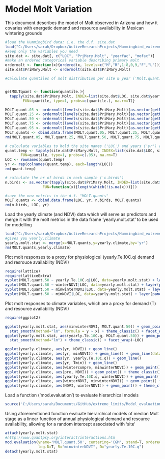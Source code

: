 Model Molt Variation
========================================================

This document describes the model of Molt observed in Arizona and how it covaries with energetic demand and resource availability in Mexican wintering grounds

```r
#load the Hummingbird data; i.e. the d.f. site.dat
load("C:/Users/sarah/Dropbox/ActiveResearchProjects/Hummingbird_extreme_limits/site.dat.rdata")
#keep only the variables you need
site.dat <- site.dat[, c("LOC", "PriMary.Molt", "yearfac", "mofac")]
#make an ordered categorical variable describing primary molt
ordermolt <- function(x){ordered(x, levels=c("M","R",1:8,0,9,"F","L"))}
site.dat$PriMary.Molt <- ordermolt(site.dat$PriMary.Molt)

```


```r
#Calculate quantiles of molt distribution per site & year ('Molt.quant...'). quant.50 indicates the median molt stage at a given site and year


getMOLTquant <- function(quantile.){
  tapply(site.dat$PriMary.Molt, INDEX=list(site.dat$LOC, site.dat$yearfac),
        FUN=quantile, type=1, probs=c(quantile.), na.rm=T)}

MOLT.quant.05 <- ordermolt(levels(site.dat$PriMary.Molt)[as.vector(getMOLTquant(.05))])
MOLT.quant.25 <- ordermolt(levels(site.dat$PriMary.Molt)[as.vector(getMOLTquant(.25))])
MOLT.quant.50 <- ordermolt(levels(site.dat$PriMary.Molt)[as.vector(getMOLTquant(.50))])
MOLT.quant.75 <- ordermolt(levels(site.dat$PriMary.Molt)[as.vector(getMOLTquant(.75))])
MOLT.quant.95 <- ordermolt(levels(site.dat$PriMary.Molt)[as.vector(getMOLTquant(.95))])
MOLT.quants <- cbind.data.frame(MOLT.quant.05, MOLT.quant.25, MOLT.quant.50, MOLT.quant.75, MOLT.quant.95)
rm(MOLT.quant.05, MOLT.quant.25, MOLT.quant.50, MOLT.quant.75, MOLT.quant.95)

# calculate variables to hold the site names ('LOC') and years ('yr') associated with the quantiles
quant.temp <- tapply(site.dat$PriMary.Molt, INDEX=list(site.dat$LOC, site.dat$yearfac),
       FUN=quantile, type=1, probs=c(.05), na.rm=T)
LOC <- rownames(quant.temp)
yr <- rep(colnames(quant.temp), each=length(LOC))
rm(quant.temp)

# calculate the nr of birds in each sample ('n.birds')
n.birds <- as.vector(tapply(site.dat$PriMary.Molt, INDEX=list(site.dat$LOC, site.dat$yearfac),
                 FUN=function(x){length(which(!is.na(x)))}))

#save the new metrics in the d.f. "MOLT.quants"
MOLT.quants <- cbind.data.frame(LOC, yr, n.birds, MOLT.quants)
rm(n.birds, LOC, yr)
```

Load the yearly climate (and NDVI) data which will serve as predictors and merge it with the molt metrics in the data frame 'yearly.molt.stat' to be used for modelling
````r
load("C:/Users/sarah/Dropbox/ActiveResearchProjects/Hummingbird_extreme_limits/yearly.climate.rdata")
#gives you yearly.climate
yearly.molt.stat <- merge(x=MOLT.quants,y=yearly.climate,by='yr')
rm(MOLT.quants,yearly.climate)
````

Plot molt responses to a proxy for physiological (yearly.Te.10C.q) demand and resrouce availability (NDVI)
```r
require(lattice)
require(latticeExtra)
xyplot(MOLT.quant.50 ~ yearly.Te.10C.q|LOC, data=yearly.molt.stat) + layer(panel.smoother(x, y, method = "lm"))
xyplot(MOLT.quant.50 ~ winterNDVI|LOC, data=yearly.molt.stat) + layer(panel.smoother(x, y, method = "lm"))
xyplot(MOLT.quant.50 ~ minwinterNDVI|LOC, data=yearly.molt.stat) + layer(panel.smoother(x, y, method = "lm"))
xyplot(MOLT.quant.50 ~ minNDVI|LOC, data=yearly.molt.stat) + layer(panel.smoother(x, y, method = "lm"))

```

Plot molt responses to climate variables, which are a proxy for demand (T) and resource availability (NDVI)
```r
require(ggplot2)

ggplot(yearly.molt.stat, aes(minwinterNDVI, MOLT.quant.50)) + geom_point() + 
  stat_smooth(method="lm", formula = y ~ x) + theme_classic() + facet_wrap(~LOC)
ggplot(yearly.molt.stat, aes(yearly.Te.10C.q, MOLT.quant.50)) + geom_point() + 
  stat_smooth(method="lm") + theme_classic() + facet_wrap(~LOC)

ggplot(yearly.climate, aes(yr, NDVI)) + geom_line()
ggplot(yearly.climate, aes(yr, minNDVI)) + geom_line() + geom_line(data=yearly.climate, aes(yr, pre, col = "red"))
ggplot(yearly.climate, aes(yr, yearly.Te.10C.q)) + geom_line()
ggplot(yearly.climate, aes(yr, Tmin)) + geom_line()
ggplot(yearly.climate, aes(wintercumpre, minwinterNDVI)) + geom_point() + theme_classic()
ggplot(yearly.climate, aes(pre, NDVI)) + geom_point() + theme_classic()
ggplot(yearly.climate, aes(yearly.Te.10C.q, winterNDVI)) + geom_point() + theme_classic()
ggplot(yearly.climate, aes(winterNDVI, minwinterNDVI)) + geom_point() + theme_classic()
ggplot(yearly.climate, aes(NDVI, winterNDVI)) + geom_point() + theme_classic()

```

Load a function ('mod.evaluation') to evaluate hierarchical models
````r
source('C:/Users/sarah/Documents/GitHub/extreme_limits/Model_evaluation_v4.r')
````

Using aforementioned function evaluate hierarchical models of median Molt stage as a linear function of annual physiological demand and resource availability, allowing for a random intercept associated with 'site' 
````r
attach(yearly.molt.stat)
#http://www.quantpsy.org/interact/interactions.htm
mod.evaluation(yname='MOLT.quant.50', centering='CGM', stand=T, ordered.fac.treatment = "as.num", 
               log.D=T, R="minwinterNDVI", D="yearly.Te.10C.q")
detach(yearly.molt.stat)
````
